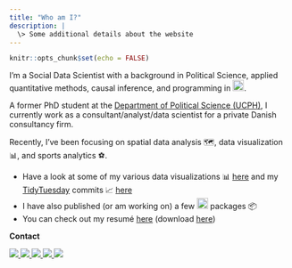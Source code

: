```yaml
---
title: "Who am I?"
description: |
  \> Some additional details about the website
---
```


```r
knitr::opts_chunk$set(echo = FALSE)
```

<!-- [text](link) -->

I'm a Social Data Scientist with a background in Political Science, applied quantitative methods, causal inference, and programming in [<img src="https://www.r-project.org/logo/Rlogo.svg" alt="" width="20">](https://www.r-project.org/).

A former PhD student at the [Department of Political Science (UCPH)](https://politicalscience.ku.dk), I currently work as a consultant/analyst/data scientist for a private Danish consultancy firm.

Recently, I've been focusing on spatial data analysis 🗺️, data visualization &#128202;, and sports analytics &#9917;.

* Have a look at some of my various data visualizations &#128202; [here](https://github.com/jvieroe/dataviz) and my [TidyTuesday](https://github.com/rfordatascience/tidytuesday) commits &#128200; [here](https://github.com/jvieroe/TidyTuesday)
* I have also published (or am working on) a few <img src="https://www.r-project.org/logo/Rlogo.svg" alt="" width="20"> packages &#128230;
* You can check out my resumé [here](https://github.com/jvieroe/CV/blob/main/CV_JeppeVieroe.pdf) (download [here](https://github.com/jvieroe/CV/raw/main/CV_JeppeVieroe.pdf))


**Contact**

<!-- [<i class="fab fa-twitter">](https://twitter.com/jvieroe)  -->
<!-- [<i class="fab fa-github">](https://github.com/jvieroe)  -->
<!-- [<i class="fas fa-envelope">](mailto:jvieroe@gmail.com)  -->
<!-- [<i class="fas fa-linkedin">](https://www.linkedin.com/in/jeppe-vierø-028b4320b/) -->




<a href="https://twitter.com/Vieroe"> <img src="https://img.shields.io/badge/Twitter-1d9bf0?style=flat&logo=twitter&labelColor=1d9bf0&logoColor=white" /> </a> <a href="mailto:jvieroe@gmail.com"> <img src="https://img.shields.io/badge/Gmail-orange?style=flat&logo=gmail&labelColor=orange&logoColor=white" /> </a> <a href="https://www.linkedin.com/in/jeppe-vier%C3%B8-028b4320b"> <img src="https://img.shields.io/badge/LinkedIn-0a66c2?style=flat&logo=linkedin&labelColor=0a66c2" /> </a> <a href="https://github.com/jvieroe"> <img src="https://img.shields.io/badge/GitHub-black?style=flat&logo=github&labelColor=black&logoColor=white" />  </a> <a href="https://jvieroe.github.io"> <img src="https://img.shields.io/badge/jvieroe.github.io-teal?style=flat&logo=github&labelColor=teal&logoColor=white" /> </a>

<!-- <img height="140em" src="https://github-readme-stats.vercel.app/api?username=jvieroe&show_icons=true&theme=merko&hide_border=false&&count_private=true&include_all_commits=true" /> [![Top Langs](https://github-readme-stats.vercel.app/api/top-langs/?username=jvieroe&layout=compact&theme=merko&hide_border=false)](https://github.com/jvieroe/github-readme-stats) -->
